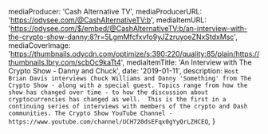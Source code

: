 
  mediaProducer: 'Cash Alternative TV',
  mediaProducerURL: 'https://odysee.com/@CashAlternativeTV:b',
  mediaItemURL:
    'https://odysee.com/$/embed/@CashAlternativeTV:b/an-interview-with-the-crypto-show-danny:8?r=5LgmMfcfxvfo9yJZzruyoeZNxStdxMsc',
  mediaCoverImage:
    'https://thumbnails.odycdn.com/optimize/s:390:220/quality:85/plain/https://thumbnails.lbry.com/scbOc9kaTt4',
  mediaItemTitle: 'An Interview with The Crypto Show - Danny and Chuck',
  date: '2019-01-11',
  description: `Host Brian Davis interviews Chuck Williams and Danny 'Something' from The Crypto Show - along with a special guest. Topics range from how the show has changed over time - to how the discussion about cryptocurrencies has changed as well. 
    This is the first in a continuing series of interviews with members of the crypto and Dash communities.
    The Crypto Show YouTube Channel - https://www.youtube.com/channel/UCH720dsEFqx0gYyQrLZHCEQ`,
}

